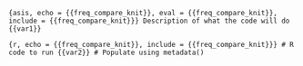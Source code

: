 ```{asis, echo = {{freq_compare_knit}}, eval = {{freq_compare_knit}}, include = {{freq_compare_knit}}}
Description of what the code will do {{var1}}
```

```{r, echo = {{freq_compare_knit}}, include = {{freq_compare_knit}}}
# R code to run {{var2}}
# Populate using metadata()
```
